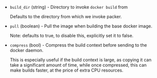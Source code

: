 <!-- Code generated from the comments of the DockerfileBootstrapConfig struct in builder/docker/dockerfile_config.go; DO NOT EDIT MANUALLY -->

- `build_dir` (string) - Directory to invoke `docker build` from
  
  Defaults to the directory from which we invoke packer.

- `pull` (boolean) - Pull the image when building the base docker image.
  
  Note: defaults to true, to disable this, explicitly set it to false.

- `compress` (bool) - Compress the build context before sending to the docker daemon.
  
  This is especially useful if the build context is large, as copying it
  can take a significant amount of time, while once compressed, this
  can make builds faster, at the price of extra CPU resources.

<!-- End of code generated from the comments of the DockerfileBootstrapConfig struct in builder/docker/dockerfile_config.go; -->

